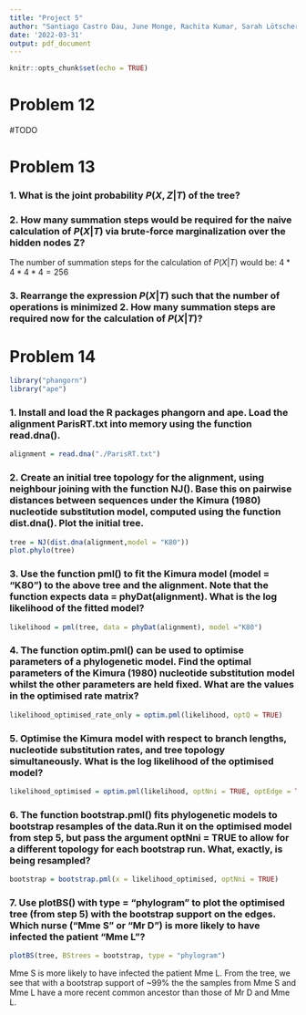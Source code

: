 ```yaml
---
title: "Project 5"
author: "Santiago Castro Dau, June Monge, Rachita Kumar, Sarah Lötscher"
date: '2022-03-31'
output: pdf_document
---
```


```r
knitr::opts_chunk$set(echo = TRUE)
```
# Problem 12
#TODO

# Problem 13
### 1. What is the joint probability $P(X,Z|T)$ of the tree?
\begin{equation*}
  P(X,Z|T) = P(Z_{4})P(Z_{3}|Z_{4})P(X_{5}|Z_{4})P(Z_{2}|Z_{3})P(Z_{1}|Z_{3})P(X_{4}|Z_{2})P(X_{3}|Z_{2})P(X_{2}|Z_{1})P(X_{1}|Z_{1})
\end{equation*}

### 2. How many summation steps would be required for the naive calculation of $P(X|T)$ via brute-force marginalization over the hidden nodes Z?
The number of summation steps for the calculation of $P(X|T)$ would be:
$4*4*4*4 = 256$

### 3. Rearrange the expression $P(X|T)$ such that the number of operations is minimized 2. How many summation steps are required now for the calculation of $P(X|T)$?

# Problem 14
```r
library("phangorn")
library("ape")
```
### 1. Install and load the R packages phangorn and ape. Load the alignment ParisRT.txt into memory using the function read.dna().
```r
alignment = read.dna("./ParisRT.txt")
```
### 2. Create an initial tree topology for the alignment, using neighbour joining with the function NJ(). Base this on pairwise distances between sequences under the Kimura (1980) nucleotide substitution model, computed using the function dist.dna(). Plot the initial tree.
```r
tree = NJ(dist.dna(alignment,model = "K80"))
plot.phylo(tree)
```
### 3. Use the function pml() to fit the Kimura model (model = "K80") to the above tree and the alignment. Note that the function expects data = phyDat(alignment). What is the log likelihood of the fitted model?
```r
likelihood = pml(tree, data = phyDat(alignment), model ="K80")
```
### 4. The function optim.pml() can be used to optimise parameters of a phylogenetic model. Find the optimal parameters of the Kimura (1980) nucleotide substitution model whilst the other parameters are held fixed. What are the values in the optimised rate matrix?
```r
likelihood_optimised_rate_only = optim.pml(likelihood, optQ = TRUE)
```
### 5. Optimise the Kimura model with respect to branch lengths, nucleotide substitution rates, and tree topology simultaneously. What is the log likelihood of the optimised model?
```r
likelihood_optimised = optim.pml(likelihood, optNni = TRUE, optEdge = TRUE, optQ = TRUE)
```
### 6. The function bootstrap.pml() fits phylogenetic models to bootstrap resamples of the data.Run it on the optimised model from step 5, but pass the argument optNni = TRUE to allow for a different topology for each bootstrap run. What, exactly, is being resampled?
```r
bootstrap = bootstrap.pml(x = likelihood_optimised, optNni = TRUE)
```
### 7. Use plotBS() with type = "phylogram" to plot the optimised tree (from step 5) with the bootstrap support on the edges. Which nurse ("Mme S" or "Mr D") is more likely to have infected the patient "Mme L"?
```r
plotBS(tree, BStrees = bootstrap, type = "phylogram")
```
Mme S is more likely to have infected the patient Mme L. From the tree, we see that with a bootstrap support of ~99% the the samples from Mme S and Mme L have a more recent common ancestor than those of Mr D and Mme L.
